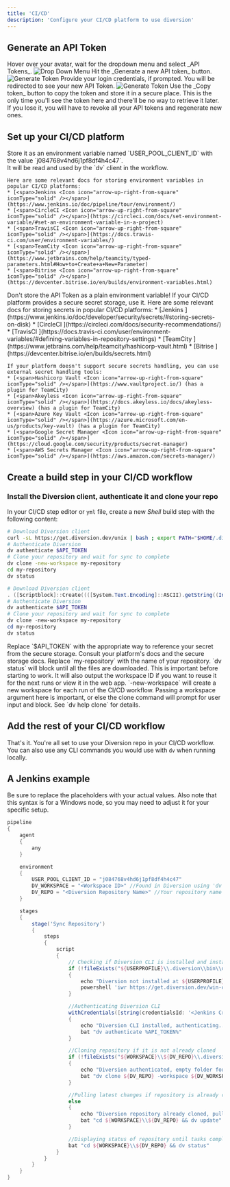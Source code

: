 ```yaml
---
title: 'CI/CD'
description: 'Configure your CI/CD platform to use diversion'
---
```


## Generate an API Token

<Steps>
  <Step title="Navigate to the tokens page">
    Hover over your avatar, wait for the dropdown menu and select _API Tokens_.
    <img alt="Drop Down Menu" style={{width: '90%', borderRadius: '1.5rem', border: '.3rem solid #555', boxShadow: '0 0 1rem #888' }} src="/images/nav-api-tokens.png" />
  </Step>
  <Step title="Generate a new token">
    Hit the _Generate a new API token_ button.
    <img alt="Generate Token" style={{width: '90%', borderRadius: '1.5rem', border: '.3rem solid #555', boxShadow: '0 0 1rem #888' }} src="/images/api-tokens-buttons.png" />
    Provide your login credentials, if prompted.
    You will be redirected to see your new API Token.
    <img alt="Generate Token" style={{width: '90%', borderRadius: '1.5rem', border: '.3rem solid #555', boxShadow: '0 0 1rem #888' }} src="/images/copy-api-token.png" />
    Use the _Copy token_ button to copy the token and store it in a secure place.
    <Note>This is the only time you'll see the token here and there'll be no way to retrieve it later.
    If you lose it, you will have to revoke all your API tokens and regenerate new ones.</Note>
  </Step>
</Steps>

## Set up your CI/CD platform

<Steps>
  <Step title="Store the Diversion client ID">
    Store it as an environment variable named `USER_POOL_CLIENT_ID` with the value `j084768v4hd6j1pf8df4h4c47`.<br/>
    It will be read and used by the `dv` client in the workflow.

    Here are some relevant docs for storing environment variables in popular CI/CD platforms:
    * [<span>Jenkins <Icon icon="arrow-up-right-from-square" iconType="solid" /></span>](https://www.jenkins.io/doc/pipeline/tour/environment/)
    * [<span>CircleCI <Icon icon="arrow-up-right-from-square" iconType="solid" /></span>](https://circleci.com/docs/set-environment-variable/#set-an-environment-variable-in-a-project)
    * [<span>TravisCI <Icon icon="arrow-up-right-from-square" iconType="solid" /></span>](https://docs.travis-ci.com/user/environment-variables/)
    * [<span>TeamCity <Icon icon="arrow-up-right-from-square" iconType="solid" /></span>](https://www.jetbrains.com/help/teamcity/typed-parameters.html#How+to+Create+a+New+Parameter)
    * [<span>Bitrise <Icon icon="arrow-up-right-from-square" iconType="solid" /></span>](https://devcenter.bitrise.io/en/builds/environment-variables.html)
  </Step>
  <Step title="Store the API Token securely">
    <Note>Don't store the API Token as a plain environment variable! If your CI/CD platform provides a secure
    secret storage, use it.</Note>
    Here are some relevant docs for storing secrets in popular CI/CD platforms:
    * [<span>Jenkins <Icon icon="arrow-up-right-from-square" iconType="solid" /></span>](https://www.jenkins.io/doc/developer/security/secrets/#storing-secrets-on-disk)
    * [<span>CircleCI <Icon icon="arrow-up-right-from-square" iconType="solid" /></span>](https://circleci.com/docs/security-recommendations/)
    * [<span>TravisCI <Icon icon="arrow-up-right-from-square" iconType="solid" /></span>](https://docs.travis-ci.com/user/environment-variables/#defining-variables-in-repository-settings)
    * [<span>TeamCity <Icon icon="arrow-up-right-from-square" iconType="solid" /></span>](https://www.jetbrains.com/help/teamcity/hashicorp-vault.html)
    * [<span>Bitrise <Icon icon="arrow-up-right-from-square" iconType="solid" /></span>](https://devcenter.bitrise.io/en/builds/secrets.html)

    If your platform doesn't support secure secrets handling, you can use external secret handling tools:
    * [<span>Hashicorp Vault <Icon icon="arrow-up-right-from-square" iconType="solid" /></span>](https://www.vaultproject.io/) (has a plugin for TeamCity)
    * [<span>Akeyless <Icon icon="arrow-up-right-from-square" iconType="solid" /></span>](https://docs.akeyless.io/docs/akeyless-overview) (has a plugin for TeamCity)
    * [<span>Azure Key Vault <Icon icon="arrow-up-right-from-square" iconType="solid" /></span>](https://azure.microsoft.com/en-us/products/key-vault) (has a plugin for TeamCity)
    * [<span>Google Secret Manager <Icon icon="arrow-up-right-from-square" iconType="solid" /></span>](https://cloud.google.com/security/products/secret-manager)
    * [<span>AWS Secrets Manager <Icon icon="arrow-up-right-from-square" iconType="solid" /></span>](https://aws.amazon.com/secrets-manager/)
  </Step>
</Steps>

## Create a build step in your CI/CD workflow
### Install the Diversion client, authenticate it and clone your repo

In your CI/CD step editor or `yml` file, create a new _Shell_ build step with the following content:
<CodeGroup>

```bash Mac/Linux
# Download Diversion client
curl -sL https://get.diversion.dev/unix | bash ; export PATH="$HOME/.diversion/bin:$PATH"
# Authenticate Diversion
dv authenticate $API_TOKEN
# Clone your repository and wait for sync to complete
dv clone -new-workspace my-repository
cd my-repository
dv status
```

```powershell Windows
# Download Diversion client
. ([Scriptblock]::Create((([System.Text.Encoding]::ASCII).getString((Invoke-WebRequest -Uri "https://get.diversion.dev/win-ci").Content))))
# Authenticate Diversion
dv authenticate $API_TOKEN
# Clone your repository and wait for sync to complete
dv clone -new-workspace my-repository
cd my-repository
dv status
```

</CodeGroup>
<Note>Replace `$API_TOKEN` with the appropriate way to reference your secret from the secure storage.
Consult your platform's docs and the secure storage docs.</Note>
<Note>Replace `my-repository` with the name of your repository.</Note>
<Note>`dv status` will block until all the files are downloaded. This is important before starting to work.
It will also output the workspace ID if you want to reuse it for the next runs or view it in the web app.</Note>
<Note>`-new-workspace` will create a new workspace for each run of the CI/CD workflow. Passing a workspace argument here
is important, or else the clone command will prompt for user input and block. See `dv help clone` for details.</Note>

## Add the rest of your CI/CD workflow

That's it. You're all set to use your Diversion repo in your CI/CD workflow. You can also use any CLI commands you would
use with `dv` when running locally.

## A Jenkins example
Be sure to replace the placeholders with your actual values. Also note that this syntax is for a Windows node, so you may need to adjust it for your specific setup.

```groovy
pipeline 
{
    agent 
    {
        any
    }

    environment
    {
        USER_POOL_CLIENT_ID = "j084768v4hd6j1pf8df4h4c47"
        DV_WORKSPACE = "<Workspace ID>" //Found in Diversion using 'dv workspace' command
        DV_REPO = "<Diversion Repository Name>" //Your repository name
    }

    stages
    {
        stage('Sync Repository')
        {
            steps
            {
                script
                {
                    // Checking if Diversion CLI is installed and installing from API if not
                    if (!fileExists("${USERPROFILE}\\.diversion\\bin\\dv.exe"))
                    {
                        echo "Diversion not installed at ${USERPROFILE}\\.diversion\\bin\\dv.exe, installing..."
                        powershell 'iwr https://get.diversion.dev/win-ci | iex'
                    }

                    //Authenticating Diversion CLI
                    withCredentials([string(credentialsId: '<Jenkins Credential ID>', variable: 'API_TOKEN')]) //Insert your credential ID found in Jenkins Credentials
                    {
                        echo "Diversion CLI installed, authenticating..."
                        bat "dv authenticate %API_TOKEN%"
                    }

                    //Cloning repository if it is not already cloned
                    if (!fileExists("${WORKSPACE}\\${DV_REPO}\\.diversion"))
                    {                           
                        echo "Diversion authenticated, empty folder found, cloning repository..."
                        bat "dv clone ${DV_REPO} -workspace ${DV_WORKSPACE}"
                    }

                    //Pulling latest changes if repository is already cloned
                    else
                    {
                        echo "Diversion repository already cloned, pulling latest changes..."
                        bat "cd ${WORKSPACE}\\${DV_REPO} && dv update"
                    }

                    //Displaying status of repository until tasks complete (so we do not start more tasks until it is done)
                    bat "cd ${WORKSPACE}\\${DV_REPO} && dv status"
                }
            }
        }
    }
}
```

